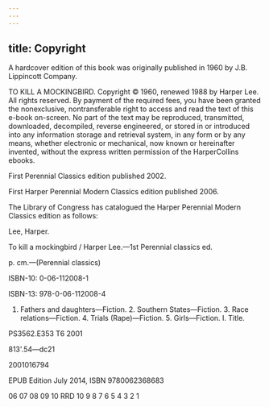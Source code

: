 ```yaml
---
---
---
```

title: Copyright
---



A hardcover edition of this book was originally published in 1960 by J.B. Lippincott Company.

TO KILL A MOCKINGBIRD. Copyright © 1960, renewed 1988 by Harper Lee. All rights reserved. By payment of the required fees, you have been granted the nonexclusive, nontransferable right to access and read the text of this e-book on-screen. No part of the text may be reproduced, transmitted, downloaded, decompiled, reverse engineered, or stored in or introduced into any information storage and retrieval system, in any form or by any means, whether electronic or mechanical, now known or hereinafter invented, without the express written permission of the HarperCollins ebooks.

First Perennial Classics edition published 2002.

First Harper Perennial Modern Classics edition published 2006.

The Library of Congress has catalogued the Harper Perennial Modern Classics edition as follows:

Lee, Harper.

To kill a mockingbird / Harper Lee.—1st Perennial classics ed.

p. cm.—(Perennial classics)

ISBN-10: 0-06-112008-1

ISBN-13: 978-0-06-112008-4

1. Fathers and daughters—Fiction. 2. Southern States—Fiction. 3. Race relations—Fiction. 4. Trials (Rape)—Fiction. 5. Girls—Fiction. I. Title.

PS3562.E353 T6 2001

813'.54—dc21

2001016794





EPUB Edition July 2014, ISBN 9780062368683

06 07 08 09 10 RRD 10 9 8 7 6 5 4 3 2 1